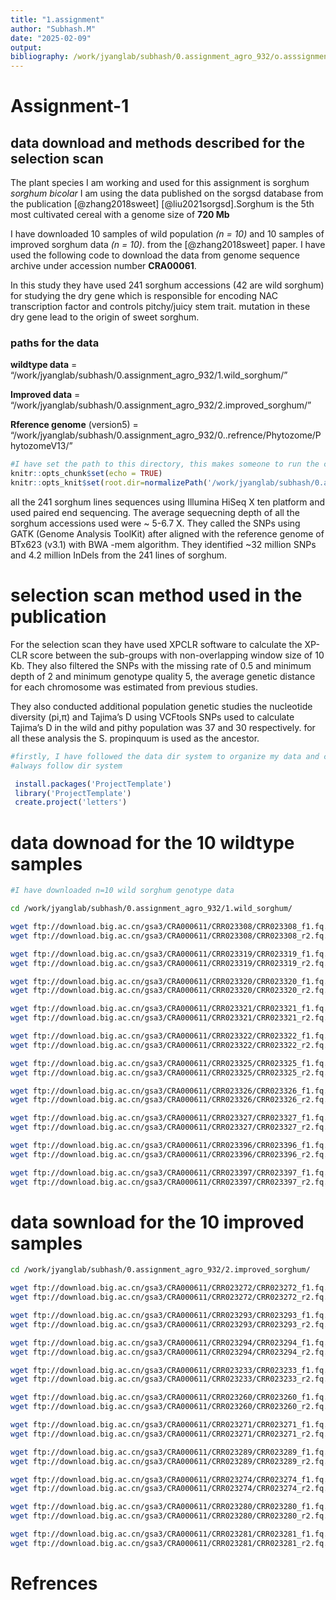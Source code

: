 ```yaml
---
title: "1.assignment"
author: "Subhash.M"
date: "2025-02-09"
output:
bibliography: /work/jyanglab/subhash/0.assignment_agro_932/o.asssignment_agro_932/profiling/ref.bib
---
```


# Assignment-1

## data download and methods described for the selection scan


The plant species I am working and used for this assignment is sorghum *sorghum bicolar* I am using the data published on the sorgsd database from the publication
[@zhang2018sweet] [@liu2021sorgsd].Sorghum is the 5th most cultivated cereal with a genome size of **720 Mb**\


I have downloaded 10 samples of wild population *(n = 10)* and 10 samples of improved sorghum data *(n = 10)*. from the [@zhang2018sweet] paper. I have used the following code to download the data from genome sequence archive under accession number **CRA00061**.

In this study they have used 241 sorghum accessions (42 are wild sorghum) for studying the dry gene which is responsible for encoding NAC transcription factor and controls pitchy/juicy stem trait. mutation in these dry gene lead to the origin of sweet sorghum.

### paths for the data

**wildtype data** = "/work/jyanglab/subhash/0.assignment_agro_932/1.wild_sorghum/" \

**Improved data** = "/work/jyanglab/subhash/0.assignment_agro_932/2.improved_sorghum/" \ 

**Rference genome** (version5) = "/work/jyanglab/subhash/0.assignment_agro_932/0..refrence/Phytozome/PhytozomeV13/" \

```r
#I have set the path to this directory, this makes someone to run the code very easily
knitr::opts_chunk$set(echo = TRUE) 
knitr::opts_knit$set(root.dir=normalizePath('/work/jyanglab/subhash/0.assignment_agro_932/o.asssignment_agro_932')) 
```

all the 241 sorghum lines sequences using Illumina HiSeq X ten platform and used paired end sequencing. The average sequecning depth of all the sorghum accessions used were \~ 5-6.7 X. They called the SNPs using GATK (Genome Analysis ToolKit) after aligned with the reference genome of BTx623 (v3.1) with BWA -mem algorithm. They identified \~32 million SNPs and 4.2 million InDels from the 241 lines of sorghum.

# selection scan method used in the publication

For the selection scan they have used XPCLR software to calculate the XP-CLR score between the sub-groups with non-overlapping window size of 10 Kb. They also filtered the SNPs with the missing rate of 0.5 and minimum depth of 2 and minimum genotype quality 5, the average genetic distance for each chromosome was estimated from previous studies.

They also conducted additional population genetic studies the nucleotide diversity (pi,π) and Tajima's D using VCFtools SNPs used to calculate Tajima's D in the wild and pithy population was 37 and 30 respectively. for all these analysis the S. propinquum is used as the ancestor.

```r
#firstly, I have followed the data dir system to organize my data and code fro higher producbility.
#always follow dir system

 install.packages('ProjectTemplate')
 library('ProjectTemplate')
 create.project('letters')
```

# data downoad for the 10 wildtype samples

```bash

#I have downloaded n=10 wild sorghum genotype data

cd /work/jyanglab/subhash/0.assignment_agro_932/1.wild_sorghum/

wget ftp://download.big.ac.cn/gsa3/CRA000611/CRR023308/CRR023308_f1.fq.gz
wget ftp://download.big.ac.cn/gsa3/CRA000611/CRR023308/CRR023308_r2.fq.gz

wget ftp://download.big.ac.cn/gsa3/CRA000611/CRR023319/CRR023319_f1.fq.gz
wget ftp://download.big.ac.cn/gsa3/CRA000611/CRR023319/CRR023319_r2.fq.gz

wget ftp://download.big.ac.cn/gsa3/CRA000611/CRR023320/CRR023320_f1.fq.gz
wget ftp://download.big.ac.cn/gsa3/CRA000611/CRR023320/CRR023320_r2.fq.gz

wget ftp://download.big.ac.cn/gsa3/CRA000611/CRR023321/CRR023321_f1.fq.gz
wget ftp://download.big.ac.cn/gsa3/CRA000611/CRR023321/CRR023321_r2.fq.gz

wget ftp://download.big.ac.cn/gsa3/CRA000611/CRR023322/CRR023322_f1.fq.gz
wget ftp://download.big.ac.cn/gsa3/CRA000611/CRR023322/CRR023322_r2.fq.gz

wget ftp://download.big.ac.cn/gsa3/CRA000611/CRR023325/CRR023325_f1.fq.gz
wget ftp://download.big.ac.cn/gsa3/CRA000611/CRR023325/CRR023325_r2.fq.gz

wget ftp://download.big.ac.cn/gsa3/CRA000611/CRR023326/CRR023326_f1.fq.gz
wget ftp://download.big.ac.cn/gsa3/CRA000611/CRR023326/CRR023326_r2.fq.gz

wget ftp://download.big.ac.cn/gsa3/CRA000611/CRR023327/CRR023327_f1.fq.gz
wget ftp://download.big.ac.cn/gsa3/CRA000611/CRR023327/CRR023327_r2.fq.gz

wget ftp://download.big.ac.cn/gsa3/CRA000611/CRR023396/CRR023396_f1.fq.gz
wget ftp://download.big.ac.cn/gsa3/CRA000611/CRR023396/CRR023396_r2.fq.gz

wget ftp://download.big.ac.cn/gsa3/CRA000611/CRR023397/CRR023397_f1.fq.gz
wget ftp://download.big.ac.cn/gsa3/CRA000611/CRR023397/CRR023397_r2.fq.gz

```

# data sownload for the 10 improved samples

```bash
cd /work/jyanglab/subhash/0.assignment_agro_932/2.improved_sorghum/

wget ftp://download.big.ac.cn/gsa3/CRA000611/CRR023272/CRR023272_f1.fq.gz
wget ftp://download.big.ac.cn/gsa3/CRA000611/CRR023272/CRR023272_r2.fq.gz

wget ftp://download.big.ac.cn/gsa3/CRA000611/CRR023293/CRR023293_f1.fq.gz
wget ftp://download.big.ac.cn/gsa3/CRA000611/CRR023293/CRR023293_r2.fq.gz

wget ftp://download.big.ac.cn/gsa3/CRA000611/CRR023294/CRR023294_f1.fq.gz
wget ftp://download.big.ac.cn/gsa3/CRA000611/CRR023294/CRR023294_r2.fq.gz

wget ftp://download.big.ac.cn/gsa3/CRA000611/CRR023233/CRR023233_f1.fq.gz
wget ftp://download.big.ac.cn/gsa3/CRA000611/CRR023233/CRR023233_r2.fq.gz

wget ftp://download.big.ac.cn/gsa3/CRA000611/CRR023260/CRR023260_f1.fq.gz
wget ftp://download.big.ac.cn/gsa3/CRA000611/CRR023260/CRR023260_r2.fq.gz

wget ftp://download.big.ac.cn/gsa3/CRA000611/CRR023271/CRR023271_f1.fq.gz
wget ftp://download.big.ac.cn/gsa3/CRA000611/CRR023271/CRR023271_r2.fq.gz

wget ftp://download.big.ac.cn/gsa3/CRA000611/CRR023289/CRR023289_f1.fq.gz
wget ftp://download.big.ac.cn/gsa3/CRA000611/CRR023289/CRR023289_r2.fq.gz

wget ftp://download.big.ac.cn/gsa3/CRA000611/CRR023274/CRR023274_f1.fq.gz
wget ftp://download.big.ac.cn/gsa3/CRA000611/CRR023274/CRR023274_r2.fq.gz

wget ftp://download.big.ac.cn/gsa3/CRA000611/CRR023280/CRR023280_f1.fq.gz
wget ftp://download.big.ac.cn/gsa3/CRA000611/CRR023280/CRR023280_r2.fq.gz

wget ftp://download.big.ac.cn/gsa3/CRA000611/CRR023281/CRR023281_f1.fq.gz
wget ftp://download.big.ac.cn/gsa3/CRA000611/CRR023281/CRR023281_r2.fq.gz
```

# Refrences